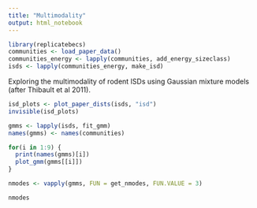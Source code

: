 ```yaml
---
title: "Multimodality"
output: html_notebook
---
```


```r
library(replicatebecs)
communities <- load_paper_data()
communities_energy <- lapply(communities, add_energy_sizeclass)
isds <- lapply(communities_energy, make_isd)
```

Exploring the multimodality of rodent ISDs using Gaussian mixture models (after Thibault et al 2011). 

```r
isd_plots <- plot_paper_dists(isds, "isd")
invisible(isd_plots)
```

```r
gmms <- lapply(isds, fit_gmm)
names(gmms) <- names(communities)
```

```r

for(i in 1:9) {
  print(names(gmms)[i])
  plot_gmm(gmms[[i]])
}
```

```r

nmodes <- vapply(gmms, FUN = get_nmodes, FUN.VALUE = 3)

nmodes

```
